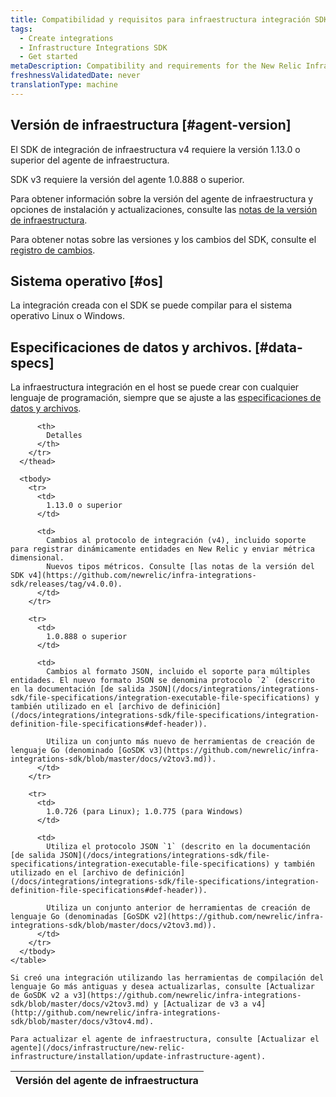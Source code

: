 ```yaml
---
title: Compatibilidad y requisitos para infraestructura integración SDK
tags:
  - Create integrations
  - Infrastructure Integrations SDK
  - Get started
metaDescription: Compatibility and requirements for the New Relic Infrastructure Integration SDK.
freshnessValidatedDate: never
translationType: machine
---
```


## Versión de infraestructura [#agent-version]

El SDK de integración de infraestructura v4 requiere la versión 1.13.0 o superior del agente de infraestructura.

SDK v3 requiere la versión del agente 1.0.888 o superior.

Para obtener información sobre la versión del agente de infraestructura y opciones de instalación y actualizaciones, consulte las [notas de la versión de infraestructura](/docs/release-notes/infrastructure-release-notes/infrastructure-agent-release-notes).

Para obtener notas sobre las versiones y los cambios del SDK, consulte el [registro de cambios](#change-log).

## Sistema operativo [#os]

La integración creada con el SDK se puede compilar para el sistema operativo Linux o Windows.

## Especificaciones de datos y archivos. [#data-specs]

La infraestructura integración en el host se puede crear con cualquier lenguaje de programación, siempre que se ajuste a las [especificaciones de datos y archivos](/docs/infrastructure/integrations-sdk/get-started/create-activate-infrastructure-integration).

<CollapserGroup>
  <Collapser
    id="change-log"
    title="Cambios en la versión del SDK"
  >
    <table>
      <thead>
        <tr>
          <th style={{ width: "200px" }}>
            Versión del agente de infraestructura
          </th>

          <th>
            Detalles
          </th>
        </tr>
      </thead>

      <tbody>
        <tr>
          <td>
            1.13.0 o superior
          </td>

          <td>
            Cambios al protocolo de integración (v4), incluido soporte para registrar dinámicamente entidades en New Relic y enviar métrica dimensional.  
            Nuevos tipos métricos. Consulte [las notas de la versión del SDK v4](https://github.com/newrelic/infra-integrations-sdk/releases/tag/v4.0.0).
          </td>
        </tr>

        <tr>
          <td>
            1.0.888 o superior
          </td>

          <td>
            Cambios al formato JSON, incluido el soporte para múltiples entidades. El nuevo formato JSON se denomina protocolo `2` (descrito en la documentación [de salida JSON](/docs/integrations/integrations-sdk/file-specifications/integration-executable-file-specifications) y también utilizado en el [archivo de definición](/docs/integrations/integrations-sdk/file-specifications/integration-definition-file-specifications#def-header)).

            Utiliza un conjunto más nuevo de herramientas de creación de lenguaje Go (denominado [GoSDK v3](https://github.com/newrelic/infra-integrations-sdk/blob/master/docs/v2tov3.md)).
          </td>
        </tr>

        <tr>
          <td>
            1.0.726 (para Linux); 1.0.775 (para Windows)
          </td>

          <td>
            Utiliza el protocolo JSON `1` (descrito en la documentación [de salida JSON](/docs/integrations/integrations-sdk/file-specifications/integration-executable-file-specifications) y también utilizado en el [archivo de definición](/docs/integrations/integrations-sdk/file-specifications/integration-definition-file-specifications#def-header)).

            Utiliza un conjunto anterior de herramientas de creación de lenguaje Go (denominadas [GoSDK v2](https://github.com/newrelic/infra-integrations-sdk/blob/master/docs/v2tov3.md)).
          </td>
        </tr>
      </tbody>
    </table>

    Si creó una integración utilizando las herramientas de compilación del lenguaje Go más antiguas y desea actualizarlas, consulte [Actualizar de GoSDK v2 a v3](https://github.com/newrelic/infra-integrations-sdk/blob/master/docs/v2tov3.md) y [Actualizar de v3 a v4](http://github.com/newrelic/infra-integrations-sdk/blob/master/docs/v3tov4.md).

    Para actualizar el agente de infraestructura, consulte [Actualizar el agente](/docs/infrastructure/new-relic-infrastructure/installation/update-infrastructure-agent).
  </Collapser>
</CollapserGroup>